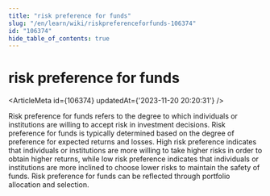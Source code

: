 ```yaml
---
title: "risk preference for funds"
slug: "/en/learn/wiki/riskpreferenceforfunds-106374"
id: "106374"
hide_table_of_contents: true
---
```



# risk preference for funds

<ArticleMeta id={106374} updatedAt={'2023-11-20 20:20:31'} />
<div className='border-solid border-b border-t-0 my-4 border-[var(--ifm-color-gray-300)]' />

Risk preference for funds refers to the degree to which individuals or institutions are willing to accept risk in investment decisions. Risk preference for funds is typically determined based on the degree of preference for expected returns and losses. High risk preference indicates that individuals or institutions are more willing to take higher risks in order to obtain higher returns, while low risk preference indicates that individuals or institutions are more inclined to choose lower risks to maintain the safety of funds. Risk preference for funds can be reflected through portfolio allocation and selection.
